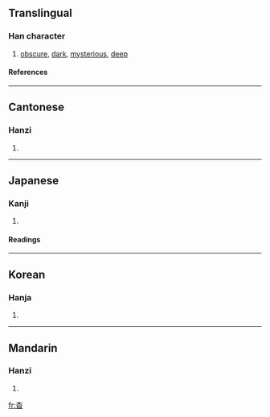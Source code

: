 ==Translingual==
===Han character===
{{Han char|rn=75|rad=木|as=04|sn=8|four=4060<sub>9</sub>|canj=木日 (DA)}}
# [[obscure]], [[dark]], [[mysterious]], [[deep]]
====References====
{{Han ref|kx=0513.140|dkj=14501|dj=0901.020|hdz=21169.010|uh=6773|ud=26483|bh=AA48|bd=43592}}

----
==Cantonese==
===Hanzi===
{{yue-hanzi|jyut=|y=miu5}}
# {{defn|Cantonese}}

----
==Japanese==
===Kanji===
{{ja-kanji|grade=|rs=木04}}
# {{defn|Japanese}} 
====Readings====
{{ja-readings|on=[[よう]] (yō)|kun=[[はるか]] (haruka)}}

----
==Korean==
===Hanja===
{{ko-hanja|hangeul=[[묘]], [[요]]|eumhun=|rv=myo, yo|mr=myo, yo|y=myo, yo}}
# {{defn|Korean}}

----
==Mandarin==
===Hanzi===
{{cmn-hanzi|pin=[[yǎo]] ([[yao3]])|wg=yao<sup>3</sup>}}
# {{defn|Mandarin}}

[[fr:杳]]